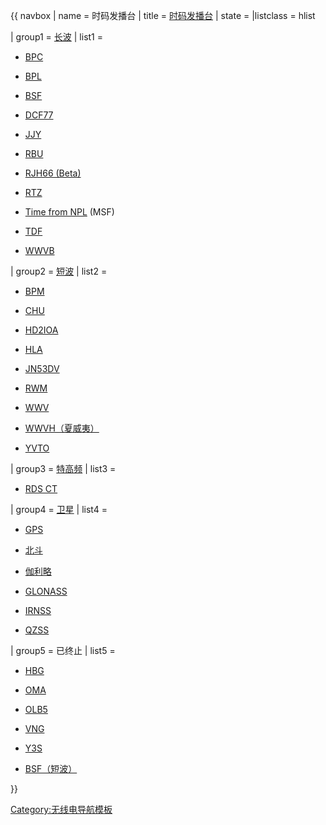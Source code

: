 {{ navbox
| name   = 时码发播台
| title  = [[无线电时钟|时码发播台]]
| state = {{{state|autocollapse}}}
|listclass = hlist

| group1 = [[长波]]
| list1  = 
* {{flagicon|size=15px|CHN}} [[商丘低频时码发播台|BPC]]
* {{flagicon|size=15px|CHN}} [[BPL长波授时台|BPL]]
* {{flagicon|size=15px|TWN}} [[BSF (授时台)|BSF]]
* {{flagicon|size=15px|DEU}} [[DCF77]]
* {{flagicon|size=15px|JPN}} [[JJY]]
* {{flagicon|size=15px|RUS}} [[RBU (radio station)|RBU]]
* {{flagicon|size=15px|RUS}} [[Beta (time signal)|RJH66 (Beta)]]
* {{flagicon|size=15px|RUS}} [[RTZ (radio station)|RTZ]]
* {{flagicon|size=15px|GBR}} [[Time from NPL]] (MSF)
* {{flagicon|size=15px|FRA}} [[TDF时码|TDF]]
* {{flagicon|size=15px|USA}} [[WWVB]]

| group2 = [[高頻|短波]]
| list2  = 
* {{flagicon|size=15px|CHN}} [[BPM短波授时台|BPM]]
* {{flagicon|size=15px|CAN}} [[CHU (radio station)|CHU]]
* {{flagicon|size=15px|ECU}} [[HD2IOA]]
* {{flagicon|size=15px|KOR}} [[HLA (radio station)|HLA]]
* {{flagicon|size=15px|ITA}} [[JN53DV]]
* {{flagicon|size=15px|RUS}} [[RWM]]
* {{flagicon|size=15px|USA}} [[WWV (radio station)|WWV]]
* {{flagicon|size=15px|Hawaii}} [[WWVH_(短波授時台)|WWVH（夏威夷）]]
* {{flagicon|size=15px|VEN}} [[YVTO]]
<!-- A separate flag is used for WWVH in Hawaii because Hawaii is separated from the Continental U.S. on the NASWA Radio Country List. -->

| group3 = [[特高频]]
| list3  = 
*  [[RDS CT]]

| group4 = [[卫星导航系统|卫星]]
| list4  = 
* {{flagicon|size=15px|USA}} [[全球卫星定位系统|GPS]]
* {{flagicon|size=15px|CHN}} [[北斗卫星导航系统|北斗]]
* {{flagicon|size=15px|EUR}} [[伽利略定位系统|伽利略]]
* {{flagicon|size=15px|RUS}} [[格洛纳斯系统|GLONASS]]
* {{flagicon|size=15px|IND}} [[印度区域导航卫星系统|IRNSS]]
* {{flagicon|size=15px|JPN}} [[准天顶卫星系统|QZSS]]

| group5 = 已终止
| list5  = 
* {{flagicon|size=15px|SUI}} [[HBG (time signal)|HBG]]
* {{flagicon|size=15px|CZE}} [[OMA (time signal)|OMA]]
* {{flagicon|size=15px|CZE}} [[OLB5]]
* {{flagicon|size=15px|AUS}} [[Radio VNG|VNG]]
* {{flagicon|size=15px|DDR}} [[Y3S]]
* {{flagicon|size=15px|TWN}} [[BSF (授时台)|BSF（短波）]]
}}<includeonly>{{main other|[[Category:时码发播台]]}}</includeonly><noinclude>
{{collapsible option}}

[[Category:无线电导航模板]]
[[Category:时码发播台| ]]
</noinclude>